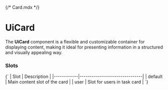 {/* Card.mdx */}


<Meta of={CardStories} name="Docs" />

# UiCard

The **UiCard** component is a flexible and customizable container for displaying content, making it ideal for presenting information in a structured and visually appealing way.

### Slots

<Markdown>
  {`
| Slot       | Description                   |
|------------|-------------------------------|
| default    | Main content slot of the card |
| user       | Slot for users in task card   |
`}
</Markdown>

<Canvas of={CardStories.DefaultCard} />


